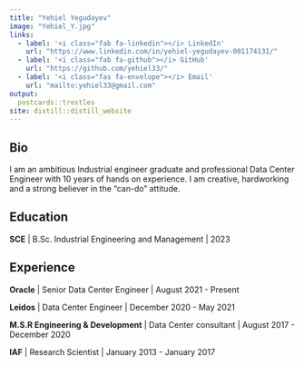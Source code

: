 ```yaml
---
title: "Yehiel Yegudayev"
image: "Yehiel_Y.jpg"
links:
  - label: '<i class="fab fa-linkedin"></i> LinkedIn'
    url: "https://www.linkedin.com/in/yehiel-yegudayev-001174131/"
  - label: '<i class="fab fa-github"></i> GitHub'
    url: "https://github.com/yehiel33/"
  - label: '<i class="fas fa-envelope"></i> Email'
    url: "mailto:yehiel33@gmail.com"
output:
  postcards::trestles
site: distill::distill_website
---
```

 
## Bio

I am an ambitious Industrial engineer graduate and professional Data Center Engineer with 10 years of hands on experience. I am creative, hardworking and a strong believer in the "can-do" attitude.

## Education

**SCE** | B.Sc. Industrial Engineering and Management | 2023

## Experience

**Oracle** | Senior Data Center Engineer | August 2021 - Present

**Leidos** | Data Center Engineer | December 2020 - May 2021

**M.S.R Engineering & Development** | Data Center consultant | August 2017 - December 2020

**IAF** | Research Scientist | January 2013 - January 2017
